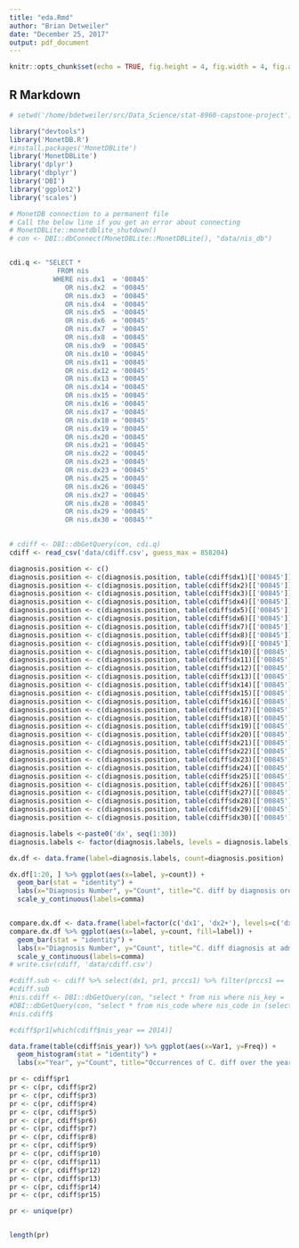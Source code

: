 ```yaml
---
title: "eda.Rmd"
author: "Brian Detweiler"
date: "December 25, 2017"
output: pdf_document
---
```


```r
knitr::opts_chunk$set(echo = TRUE, fig.height = 4, fig.width = 4, fig.align = 'center')
```

## R Markdown

```r
# setwd('/home/bdetweiler/src/Data_Science/stat-8960-capstone-project')

library("devtools")
library('MonetDB.R')
#install.packages('MonetDBLite')
library('MonetDBLite')
library('dplyr')
library('dbplyr')
library('DBI')
library('ggplot2')
library('scales')
```


```r
# MonetDB connection to a permanent file
# Call the below line if you get an error about connecting
# MonetDBLite::monetdblite_shutdown()
# con <- DBI::dbConnect(MonetDBLite::MonetDBLite(), "data/nis_db")


cdi.q <- "SELECT *
            FROM nis
           WHERE nis.dx1  = '00845' 
              OR nis.dx2  = '00845' 
              OR nis.dx3  = '00845' 
              OR nis.dx4  = '00845' 
              OR nis.dx5  = '00845' 
              OR nis.dx6  = '00845' 
              OR nis.dx7  = '00845' 
              OR nis.dx8  = '00845' 
              OR nis.dx9  = '00845' 
              OR nis.dx10 = '00845' 
              OR nis.dx11 = '00845' 
              OR nis.dx12 = '00845' 
              OR nis.dx13 = '00845' 
              OR nis.dx14 = '00845' 
              OR nis.dx15 = '00845'
              OR nis.dx16 = '00845' 
              OR nis.dx17 = '00845' 
              OR nis.dx18 = '00845' 
              OR nis.dx19 = '00845' 
              OR nis.dx20 = '00845' 
              OR nis.dx21 = '00845' 
              OR nis.dx22 = '00845' 
              OR nis.dx23 = '00845' 
              OR nis.dx23 = '00845' 
              OR nis.dx25 = '00845' 
              OR nis.dx26 = '00845' 
              OR nis.dx27 = '00845' 
              OR nis.dx28 = '00845' 
              OR nis.dx29 = '00845'
              OR nis.dx30 = '00845'"
                   

# cdiff <- DBI::dbGetQuery(con, cdi.q)
cdiff <- read_csv('data/cdiff.csv', guess_max = 858204)

diagnosis.position <- c()
diagnosis.position <- c(diagnosis.position, table(cdiff$dx1)[['00845']])
diagnosis.position <- c(diagnosis.position, table(cdiff$dx2)[['00845']])
diagnosis.position <- c(diagnosis.position, table(cdiff$dx3)[['00845']])
diagnosis.position <- c(diagnosis.position, table(cdiff$dx4)[['00845']])
diagnosis.position <- c(diagnosis.position, table(cdiff$dx5)[['00845']])
diagnosis.position <- c(diagnosis.position, table(cdiff$dx6)[['00845']])
diagnosis.position <- c(diagnosis.position, table(cdiff$dx7)[['00845']])
diagnosis.position <- c(diagnosis.position, table(cdiff$dx8)[['00845']])
diagnosis.position <- c(diagnosis.position, table(cdiff$dx9)[['00845']])
diagnosis.position <- c(diagnosis.position, table(cdiff$dx10)[['00845']])
diagnosis.position <- c(diagnosis.position, table(cdiff$dx11)[['00845']])
diagnosis.position <- c(diagnosis.position, table(cdiff$dx12)[['00845']])
diagnosis.position <- c(diagnosis.position, table(cdiff$dx13)[['00845']])
diagnosis.position <- c(diagnosis.position, table(cdiff$dx14)[['00845']])
diagnosis.position <- c(diagnosis.position, table(cdiff$dx15)[['00845']])
diagnosis.position <- c(diagnosis.position, table(cdiff$dx16)[['00845']])
diagnosis.position <- c(diagnosis.position, table(cdiff$dx17)[['00845']])
diagnosis.position <- c(diagnosis.position, table(cdiff$dx18)[['00845']])
diagnosis.position <- c(diagnosis.position, table(cdiff$dx19)[['00845']])
diagnosis.position <- c(diagnosis.position, table(cdiff$dx20)[['00845']])
diagnosis.position <- c(diagnosis.position, table(cdiff$dx21)[['00845']])
diagnosis.position <- c(diagnosis.position, table(cdiff$dx22)[['00845']])
diagnosis.position <- c(diagnosis.position, table(cdiff$dx23)[['00845']])
diagnosis.position <- c(diagnosis.position, table(cdiff$dx24)[['00845']])
diagnosis.position <- c(diagnosis.position, table(cdiff$dx25)[['00845']])
diagnosis.position <- c(diagnosis.position, table(cdiff$dx26)[['00845']])
diagnosis.position <- c(diagnosis.position, table(cdiff$dx27)[['00845']])
diagnosis.position <- c(diagnosis.position, table(cdiff$dx28)[['00845']])
diagnosis.position <- c(diagnosis.position, table(cdiff$dx29)[['00845']])
diagnosis.position <- c(diagnosis.position, table(cdiff$dx30)[['00845']])

diagnosis.labels <-paste0('dx', seq(1:30))
diagnosis.labels <- factor(diagnosis.labels, levels = diagnosis.labels)

dx.df <- data.frame(label=diagnosis.labels, count=diagnosis.position)

dx.df[1:20, ] %>% ggplot(aes(x=label, y=count)) +
  geom_bar(stat = "identity") +
  labs(x="Diagnosis Number", y="Count", title="C. diff by diagnosis order") +
  scale_y_continuous(labels=comma)


compare.dx.df <- data.frame(label=factor(c('dx1', 'dx2+'), levels=c('dx1', 'dx2+')), count=c(dx.df[1,]$count, sum(dx.df[-1,]$count)))
compare.dx.df %>% ggplot(aes(x=label, y=count, fill=label)) +
  geom_bar(stat = "identity") +
  labs(x="Diagnosis Number", y="Count", title="C. diff diagnosis at admission vs. post-admission") +
  scale_y_continuous(labels=comma)
# write.csv(cdiff, 'data/cdiff.csv')

#cdiff.sub <- cdiff %>% select(dx1, pr1, prccs1) %>% filter(prccs1 == '91')
#cdiff.sub
#nis.cdiff <- DBI::dbGetQuery(con, "select * from nis where nis_key = '04200110312351'")
#DBI::dbGetQuery(con, "select * from nis_code where nis_code in (select pr2 from nis where nis_key = '04200110312351')")
#nis.cdiff$

#cdiff$pr1[which(cdiff$nis_year == 2014)]

data.frame(table(cdiff$nis_year)) %>% ggplot(aes(x=Var1, y=Freq)) +
  geom_histogram(stat = "identity") +
  labs(x="Year", y="Count", title="Occurrences of C. diff over the years")

pr <- cdiff$pr1
pr <- c(pr, cdiff$pr2)
pr <- c(pr, cdiff$pr3)
pr <- c(pr, cdiff$pr4)
pr <- c(pr, cdiff$pr5)
pr <- c(pr, cdiff$pr6)
pr <- c(pr, cdiff$pr7)
pr <- c(pr, cdiff$pr8)
pr <- c(pr, cdiff$pr9)
pr <- c(pr, cdiff$pr10)
pr <- c(pr, cdiff$pr11)
pr <- c(pr, cdiff$pr12)
pr <- c(pr, cdiff$pr13)
pr <- c(pr, cdiff$pr14)
pr <- c(pr, cdiff$pr15)

pr <- unique(pr)


length(pr)
```